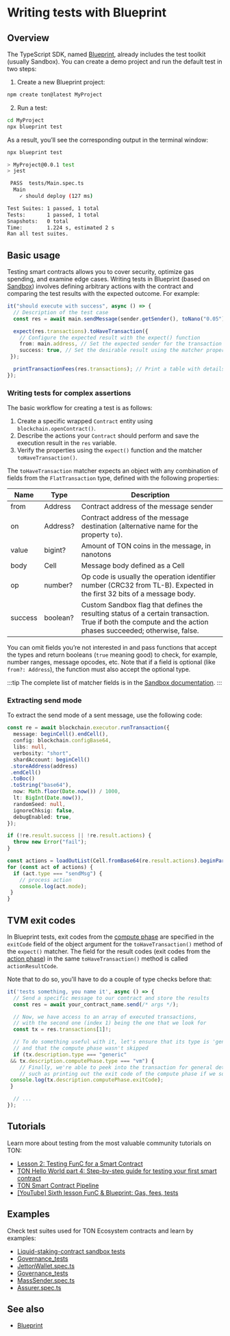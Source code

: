 
# Writing tests with Blueprint

## Overview

The TypeScript SDK, named [Blueprint](/v3/documentation/smart-contracts/getting-started/javascript), already includes the test toolkit (usually Sandbox). You can create a demo project and run the default test in two steps:

1. Create a new Blueprint project:

```bash
npm create ton@latest MyProject
```

2. Run a test:

```bash
cd MyProject
npx blueprint test
```

As a result, you’ll see the corresponding output in the terminal window:

```bash
npx blueprint test

> MyProject@0.0.1 test
> jest

 PASS  tests/Main.spec.ts
  Main
    ✓ should deploy (127 ms)

Test Suites: 1 passed, 1 total
Tests:       1 passed, 1 total
Snapshots:   0 total
Time:        1.224 s, estimated 2 s
Ran all test suites.
```

## Basic usage

Testing smart contracts allows you to cover security, optimize gas spending, and examine edge cases.
Writing tests in Blueprint (based on [Sandbox](https://github.com/ton-org/sandbox)) involves defining arbitrary actions with the contract and comparing the test results with the expected outcome. For example:

```typescript
it("should execute with success", async () => {
  // Description of the test case
  const res = await main.sendMessage(sender.getSender(), toNano("0.05")); // Perform an action with the contract and save the result in res

  expect(res.transactions).toHaveTransaction({
    // Configure the expected result with the expect() function
    from: main.address, // Set the expected sender for the transaction
    success: true, // Set the desirable result using the matcher property success
 });

  printTransactionFees(res.transactions); // Print a table with details on spent fees
});
```

### Writing tests for complex assertions

The basic workflow for creating a test is as follows:

1. Create a specific wrapped `Contract` entity using `blockchain.openContract()`.
2. Describe the actions your `Contract` should perform and save the execution result in the `res` variable.
3. Verify the properties using the `expect()` function and the matcher `toHaveTransaction()`.

The `toHaveTransaction` matcher expects an object with any combination of fields from the `FlatTransaction` type, defined with the following properties:

| Name    | Type     | Description                                                                                                                                                 |
| ------- | -------- |-------------------------------------------------------------------------------------------------------------------------------------------------------------|
| from    | Address  | Contract address of the message sender                                                                                                                      |
| on      | Address? | Contract address of the message destination (alternative name for the property `to`).                                                                       |
| value   | bigint?  | Amount of TON coins in the message, in nanotons                                                                                                             |
| body    | Cell    | Message body defined as a Cell                                                                                                                              |
| op      | number?  | Op code is usually the operation identifier number (CRC32 from TL-B). Expected in the first 32 bits of a message body.                                      |
| success | boolean? | Custom Sandbox flag that defines the resulting status of a certain transaction. True if both the compute and the action phases succeeded; otherwise, false. |

You can omit fields you’re not interested in and pass functions that accept the types and return booleans (`true` meaning good) to check, for example, number ranges, message opcodes, etc. Note that if a field is optional (like `from?: Address`), the function must also accept the optional type.

:::tip
The complete list of matcher fields is in the [Sandbox documentation](https://github.com/ton-org/sandbox#test-a-transaction-with-matcher).
:::

### Extracting send mode

To extract the send mode of a sent message, use the following code:

```ts
const re = await blockchain.executor.runTransaction({
  message: beginCell().endCell(),
  config: blockchain.configBase64,
  libs: null,
  verbosity: "short",
  shardAccount: beginCell()
 .storeAddress(address)
 .endCell()
 .toBoc()
 .toString("base64"),
  now: Math.floor(Date.now()) / 1000,
  lt: BigInt(Date.now()),
  randomSeed: null,
  ignoreChksig: false,
  debugEnabled: true,
});

if (!re.result.success || !re.result.actions) {
  throw new Error("fail");
}

const actions = loadOutList(Cell.fromBase64(re.result.actions).beginParse());
for (const act of actions) {
  if (act.type === "sendMsg") {
    // process action
    console.log(act.mode);
 }
}
```

## TVM exit codes

In Blueprint tests, exit codes from the [compute phase](#compute) are specified in the `exitCode` field of the object argument for the `toHaveTransaction()` method of the `expect()` matcher. The field for the result codes (exit codes from the [action phase](#action)) in the same `toHaveTransaction()` method is called `actionResultCode`.

Note that to do so, you'll have to do a couple of type checks before that:

```typescript
it('tests something, you name it', async () => {
  // Send a specific message to our contract and store the results
  const res = await your_contract_name.send(/* args */);

  // Now, we have access to an array of executed transactions,
  // with the second one (index 1) being the one that we look for
  const tx = res.transactions[1]!;

  // To do something useful with it, let's ensure that its type is 'generic'
  // and that the compute phase wasn't skipped
  if (tx.description.type === "generic"
 && tx.description.computePhase.type === "vm") {
    // Finally, we're able to peek into the transaction for general details freely,
    // such as printing out the exit code of the compute phase if we so desire
 console.log(tx.description.computePhase.exitCode);
 }

  // ...
});
```

## Tutorials

Learn more about testing from the most valuable community tutorials on TON:

- [Lesson 2: Testing FunC for a Smart Contract](https://github.com/romanovichim/TonFunClessons_Eng/blob/main/lessons/smartcontract/2lesson/secondlesson.md)
- [TON Hello World part 4: Step-by-step guide for testing your first smart contract](https://helloworld.tonstudio.io/04-testing/)
- [TON Smart Contract Pipeline](https://dev.to/roma_i_m/ton-smart-contract-pipeline-write-simple-contract-and-compile-it-4pnh)
- [[YouTube] Sixth lesson FunC & Blueprint: Gas, fees, tests](https://youtu.be/3XIpKZ6wNcg)

## Examples

Check test suites used for TON Ecosystem contracts and learn by examples:

- [Liquid-staking-contract sandbox tests](https://github.com/ton-blockchain/liquid-staking-contract/tree/main/tests)
- [Governance_tests](https://github.com/Trinketer22/governance_tests/blob/master/config_tests/tests/)
- [JettonWallet.spec.ts](https://github.com/EmelyanenkoK/modern_jetton/blob/master/tests/JettonWallet.spec.ts)
- [Governance_tests](https://github.com/Trinketer22/governance_tests/blob/master/elector_tests/tests/complaint-test.fc)
- [MassSender.spec.ts](https://github.com/Gusarich/ton-mass-sender/blob/main/tests/MassSender.spec.ts)
- [Assurer.spec.ts](https://github.com/aSpite/dominant-assurance-contract/blob/main/tests/Assurer.spec.ts)

## See also

- [Blueprint](/v3/documentation/smart-contracts/getting-started/javascript)

<Feedback />

